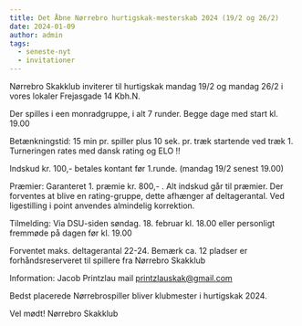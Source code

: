 ```yaml
---
title: Det Åbne Nørrebro hurtigskak-mesterskab 2024 (19/2 og 26/2)
date: 2024-01-09
author: admin
tags:
  - seneste-nyt
  - invitationer
---
```





Nørrebro Skakklub inviterer til hurtigskak mandag 19/2 og mandag 26/2  i vores lokaler Frejasgade 14 Kbh.N. 

Der spilles i een monradgruppe, i alt 7 runder. Begge dage med start kl. 19.00

Betænkningstid: 15 min pr. spiller plus 10 sek. pr. træk startende ved træk 1. Turneringen rates med dansk rating og ELO !!

Indskud kr. 100,- betales kontant før 1.runde. (mandag 19/2 senest 19.00) 

Præmier: Garanteret 1. præmie kr. 800,- . Alt indskud går til præmier. Der forventes at blive en rating-gruppe, dette afhænger af deltagerantal. Ved ligestilling i point anvendes almindelig korrektion.

Tilmelding: Via DSU-siden søndag. 18. februar  kl. 18.00 eller personligt fremmøde på dagen før kl. 19.00 

Forventet maks. deltagerantal 22-24. Bemærk ca. 12 pladser er forhåndsreserveret til spillere fra Nørrebro Skakklub

Information: Jacob Printzlau  mail printzlauskak@gmail.com

Bedst placerede Nørrebrospiller bliver klubmester i hurtigskak 2024.

Vel mødt!  Nørrebro Skakklub
